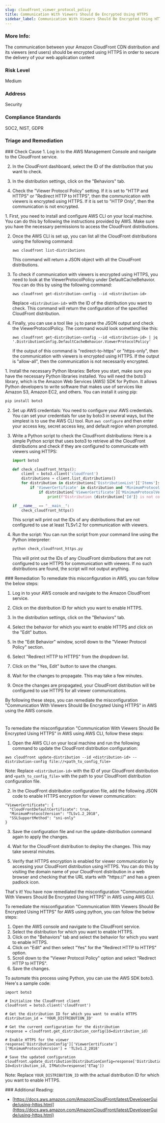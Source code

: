 ```yaml
---
slug: cloudfront_viewer_protocol_policy
title: Communication With Viewers Should Be Encrypted Using HTTPS
sidebar_label: Communication With Viewers Should Be Encrypted Using HTTPS
---
```


### More Info:

The communication between your Amazon CloudFront CDN distribution and its viewers (end users) should be encrypted using HTTPS in order to secure the delivery of your web application content

### Risk Level

Medium

### Address

Security

### Compliance Standards

SOC2, NIST, GDPR


### Triage and Remediation
<Tabs>

<Tab title='Cause'>
### Check Cause
<AccordionGroup>
<Accordion title='Using Console' defaultOpen='true'>
1. Log in to the AWS Management Console and navigate to the CloudFront service.

2. In the CloudFront dashboard, select the ID of the distribution that you want to check.

3. In the distribution settings, click on the "Behaviors" tab.

4. Check the "Viewer Protocol Policy" setting. If it is set to "HTTP and HTTPS" or "Redirect HTTP to HTTPS", then the communication with viewers is encrypted using HTTPS. If it is set to "HTTP Only", then the communication is not encrypted.
</Accordion>

<Accordion title='Using CLI'>
1. First, you need to install and configure AWS CLI on your local machine. You can do this by following the instructions provided by AWS. Make sure you have the necessary permissions to access the CloudFront distributions.

2. Once the AWS CLI is set up, you can list all the CloudFront distributions using the following command:

   ```
   aws cloudfront list-distributions
   ```

   This command will return a JSON object with all the CloudFront distributions.

3. To check if communication with viewers is encrypted using HTTPS, you need to look at the ViewerProtocolPolicy under DefaultCacheBehavior. You can do this by using the following command:

   ```
   aws cloudfront get-distribution-config --id <distribution-id>
   ```

   Replace `<distribution-id>` with the ID of the distribution you want to check. This command will return the configuration of the specified CloudFront distribution.

4. Finally, you can use a tool like `jq` to parse the JSON output and check the ViewerProtocolPolicy. The command would look something like this:

   ```
   aws cloudfront get-distribution-config --id <distribution-id> | jq '.DistributionConfig.DefaultCacheBehavior.ViewerProtocolPolicy'
   ```

   If the output of this command is "redirect-to-https" or "https-only", then the communication with viewers is encrypted using HTTPS. If the output is "allow-all", then the communication is not necessarily encrypted.
</Accordion>

<Accordion title='Using Python'>
1. Install the necessary Python libraries: Before you start, make sure you have the necessary Python libraries installed. You will need the boto3 library, which is the Amazon Web Services (AWS) SDK for Python. It allows Python developers to write software that makes use of services like Amazon S3, Amazon EC2, and others. You can install it using pip:

   ```bash
   pip install boto3
   ```

2. Set up AWS credentials: You need to configure your AWS credentials. You can set your credentials for use by boto3 in several ways, but the simplest is to use the AWS CLI tool. Run `aws configure` and then enter your access key, secret access key, and default region when prompted.

3. Write a Python script to check the CloudFront distributions: Here is a simple Python script that uses boto3 to retrieve all the CloudFront distributions and check if they are configured to communicate with viewers using HTTPS:

   ```python
   import boto3

   def check_cloudfront_https():
       client = boto3.client('cloudfront')
       distributions = client.list_distributions()
       for distribution in distributions['DistributionList']['Items']:
           if 'ViewerCertificate' in distribution and 'MinimumProtocolVersion' in distribution['ViewerCertificate']:
               if distribution['ViewerCertificate']['MinimumProtocolVersion'] != 'TLSv1.2_2018':
                   print(f"Distribution {distribution['Id']} is not configured to use HTTPS for communication with viewers.")
   
   if __name__ == "__main__":
       check_cloudfront_https()
   ```
   
   This script will print out the IDs of any distributions that are not configured to use at least TLSv1.2 for communication with viewers.

4. Run the script: You can run the script from your command line using the Python interpreter:

   ```bash
   python check_cloudfront_https.py
   ```

   This will print out the IDs of any CloudFront distributions that are not configured to use HTTPS for communication with viewers. If no such distributions are found, the script will not output anything.
</Accordion>

</AccordionGroup>
</Tab>

<Tab title='Remediation'>
### Remediation

<AccordionGroup>
<Accordion title='Using Console' defaultOpen='true'>
To remediate this misconfiguration in AWS, you can follow the below steps:

1. Log in to your AWS console and navigate to the Amazon CloudFront service.

2. Click on the distribution ID for which you want to enable HTTPS.

3. In the distribution settings, click on the "Behaviors" tab.

4. Select the behavior for which you want to enable HTTPS and click on the "Edit" button.

5. In the "Edit Behavior" window, scroll down to the "Viewer Protocol Policy" section.

6. Select "Redirect HTTP to HTTPS" from the dropdown list.

7. Click on the "Yes, Edit" button to save the changes.

8. Wait for the changes to propagate. This may take a few minutes.

9. Once the changes are propagated, your CloudFront distribution will be configured to use HTTPS for all viewer communications.

By following these steps, you can remediate the misconfiguration "Communication With Viewers Should Be Encrypted Using HTTPS" in AWS using the AWS console.

#
</Accordion>

<Accordion title='Using CLI'>
To remediate the misconfiguration "Communication With Viewers Should Be Encrypted Using HTTPS" in AWS using AWS CLI, follow these steps:

1. Open the AWS CLI on your local machine and run the following command to update the CloudFront distribution configuration:

```
aws cloudfront update-distribution --id <distribution-id> --distribution-config file://<path_to_config_file>
```

Note: Replace `<distribution-id>` with the ID of your CloudFront distribution and `<path_to_config_file>` with the path to your CloudFront distribution configuration file.

2. In the CloudFront distribution configuration file, add the following JSON code to enable HTTPS encryption for viewer communication:

```
"ViewerCertificate": {
  "CloudFrontDefaultCertificate": true,
  "MinimumProtocolVersion": "TLSv1.2_2018",
  "SSLSupportMethod": "sni-only"
}
```

3. Save the configuration file and run the update-distribution command again to apply the changes.

4. Wait for the CloudFront distribution to deploy the changes. This may take several minutes.

5. Verify that HTTPS encryption is enabled for viewer communication by accessing your CloudFront distribution using HTTPS. You can do this by visiting the domain name of your CloudFront distribution in a web browser and checking that the URL starts with "https://" and has a green padlock icon.

That's it! You have now remediated the misconfiguration "Communication With Viewers Should Be Encrypted Using HTTPS" in AWS using AWS CLI.
</Accordion>

<Accordion title='Using Python'>
To remediate the misconfiguration "Communication With Viewers Should Be Encrypted Using HTTPS" for AWS using python, you can follow the below steps:

1. Open the AWS console and navigate to the CloudFront service.
2. Select the distribution for which you want to enable HTTPS.
3. Click on the "Behaviors" tab and select the behavior for which you want to enable HTTPS.
4. Click on "Edit" and then select "Yes" for the "Redirect HTTP to HTTPS" option.
5. Scroll down to the "Viewer Protocol Policy" option and select "Redirect HTTP to HTTPS".
6. Save the changes.

To automate this process using Python, you can use the AWS SDK boto3. Here's a sample code:

```
import boto3

# Initialize the CloudFront client
cloudfront = boto3.client('cloudfront')

# Get the distribution ID for which you want to enable HTTPS
distribution_id = 'YOUR_DISTRIBUTION_ID'

# Get the current configuration for the distribution
response = cloudfront.get_distribution_config(Id=distribution_id)

# Enable HTTPS for the viewer
response['DistributionConfig']['ViewerCertificate']['MinimumProtocolVersion'] = 'TLSv1.2_2018'

# Save the updated configuration
cloudfront.update_distribution(DistributionConfig=response['DistributionConfig'], Id=distribution_id, IfMatch=response['ETag'])
```

Note: Replace `YOUR_DISTRIBUTION_ID` with the actual distribution ID for which you want to enable HTTPS.
</Accordion>

</AccordionGroup>
</Tab>
</Tabs>
### Additional Reading:

- [https://docs.aws.amazon.com/AmazonCloudFront/latest/DeveloperGuide/using-https.html](https://docs.aws.amazon.com/AmazonCloudFront/latest/DeveloperGuide/using-https.html) 


